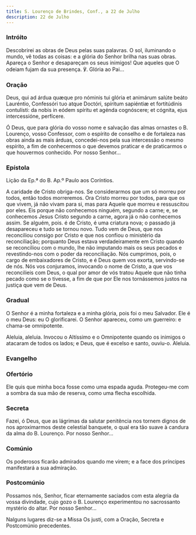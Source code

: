 ```yaml
---
title: S. Lourenço de Brindes, Conf., a 22 de Julho
description: 22 de Julho
---
```


### Intróito

Descobrirei as obras de Deus pelas suas palavras. O sol, iluminando o mundo, vê todas as coisas: e a glória do Senhor brilha nas suas obras. Apareça o Senhor e desapareçam os seus inimigos! Que aqueles que O odeiam fujam da sua presença. ℣. Glória ao Pai...

### Oração

<div class="side-by-side not-content">

Deus, qui ad árdua quæque pro nóminis tui glória et animárum salúte beáto Lauréntio, Confessóri tuo atque Doctóri, spíritum sapiéntiæ et fortitúdinis contulísti: da nobis in eódem spíritu et agénda cognóscere; et cógnita, ejus intercessióne, perfícere.

Ó Deus, que para glória do vosso nome e salvação das almas ornastes o B. Lourenço, vosso Confessor, com o espírito de conselho e de fortaleza nas obras ainda as mais árduas, concedei-nos pela sua intercessão o mesmo espírito, a fim de conhecermos o que devemos praticar e de praticarmos o que houvermos conhecido. Por nosso Senhor...

</div>

### Epístola

<div class="side-by-side not-content">

Lição da Ep.ª do B. Ap.º Paulo aos Coríntios.

A caridade de Cristo obriga-nos. Se considerarmos que um só morreu por todos, então todos morreremos. Ora Cristo morreu por todos, para que os que vivem, já não vivam para si, mas para Aquele que morreu e ressuscitou por eles. Eis porque não conhecemos ninguém, segundo a carne; e, se conhecemos Jesus Cristo segundo a carne, agora já o não conhecemos assim. Se alguém, pois. é de Cristo, é uma criatura nova; o passado já desapareceu e tudo se tornou novo. Tudo vem de Deus, que nos reconciliou consigo por Cristo e que nos confiou o ministério da reconciliação; porquanto Deus estava verdadeiramente em Cristo quando se reconciliou com o mundo, lhe não imputando mais os seus pecados e revestindo-nos com o poder da reconciliação. Nós cumprimos, pois, o cargo de embaixadores de Cristo, e é Deus quem vos exorta, servindo-se de nós. Nós vos conjuramos, invocando o nome de Cristo, a que vos reconcilieis com Deus, o qual por amor de vós tratou Aquele que não tinha pecado como se o tivesse, a fim de que por Ele nos tornássemos justos na justiça que vem de Deus.

</div>

### Gradual

<div class="side-by-side not-content">

O Senhor é a minha fortaleza e a minha glória, pois foi o meu Salvador. Ele é o meu Deus: eu O glorificarei. O Senhor apareceu, como um guerreiro: e chama-se omnipotente.

Aleluia, aleluia. Invocou o Altíssimo e o Omnipotente quando os inimigos o atacaram de todos os lados; e Deus, que é excelso e santo, ouviu-o. Aleluia.

</div>

### Evangelho


<LinkCard
  href="/missal/pentecostes/sextafeirapentecostes#evangelho"
  title="Sexta-feira das Têmporas de Pentecostes - Estação nos Doze Apóstolos"
/>

### Ofertório

Ele quis que minha boca fosse como uma espada aguda. Protegeu-me com a sombra da sua mão de reserva, como uma flecha escolhida.

### Secreta

Fazei, ó Deus, que as lágrimas da salutar penitência nos tornem dignos de nos aproximarmos deste celestial banquete, o qual era tão suave à candura da alma do B. Lourenço. Por nosso Senhor...

### Comúnio

Os poderosos ficarão admirados quando me virem; e a face dos príncipes manifestará a sua admiração.

### Postcomúnio

Possamos nós, Senhor, ficar eternamente saciados com esta alegria da vossa divindade, cujo gozo o B. Lourenço experimentou no sacrossanto mystério do altar. Por nosso Senhor...

<aside>
  Nalguns lugares diz-se a Missa Os justi, com a Oração, Secreta e Postcomúnio precedentes.
<aside>

<LinkCard
  href="/missal/comum/14confessoresnaopontifices1"
  title="Confessores não Pontífices - Missa Os justi"
/>

